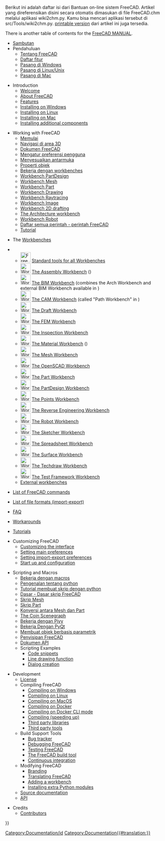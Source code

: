 <languages/>

<div class="mw-translate-fuzzy">
Berikut ini adalah daftar isi dari Bantuan on-line sistem FreeCAD. Artikel yang direferensikan disini secara otomatis dimasukan di file FreeCAD.chm melalui aplikasi wiki2chm.py. Kamu bisa mencari aplikasi tersebut di src/Tools/wiki2chm.py. [[Manual|printable version]] dari artikel ini juga tersedia.
</div>

There is another table of contents for the [[Manual:Introduction|FreeCAD MANUAL]].

<div class="mw-translate-fuzzy">
* [[Online Help Startpage/id| Sambutan]]
* Pendahuluan
** [[About FreeCAD/id|Tentang FreeCAD]]
** [[Feature list/id|Daftar fitur]]
** [[Install on Windows/id|Pasang di Windows]]
** [[Install on Unix/id|Pasang di Linux/Unix]]
** [[Install on Mac/id|Pasang di Mac]]
</div>

* Introduction
**[[Online_Help_Startpage|Welcome]]
** [[About_FreeCAD|About FreeCAD]]
** [[Feature_list|Features]]
** [[Installing_on_Windows|Installing on Windows]]
** [[Installing_on_Linux|Installing on Linux]]
** [[Installing_on_Mac|Installing on Mac]]
** [[Installing_additional_components|Installing additional components]]

<div class="mw-translate-fuzzy">
* Working with FreeCAD
** [[Getting started/id|Memulai]]
** [[Mouse Model/id|Navigasi di area 3D]]
** [[Document structure/id|Dokumen FreeCAD]]
** [[Preferences Editor/id|Mengatur preferensi pengguna]]
** [[Interface Customization/id|Menyesuaikan antarmuka]]
** [[Property/id|Properti objek]]
** [[Workbenches/id|Bekerja dengan workbenches]]
** [[PartDesign Workbench/id|Workbench PartDesign]]
** [[Mesh Workbench/id|Workbench Mesh]]
** [[Part Workbench/id|Workbench Part]]
** [[Drawing Workbench/id|Workbench Drawing]]
** [[Raytracing Workbench/id|Workbench Raytracing]]
** [[Image Workbench/id|Workbench Image]]
** [[Draft Workbench/id|Workbench 2D drafting]]
** [[Arch Workbench/id|The Architecture workbench]]
** [[Robot Workbench/id|Workbench Robot]]
** [[List of Commands/id|Daftar semua perintah - perintah FreeCAD]]
** [[Tutorials/id|Tutorial]]
</div>

* The [[Workbenches|Workbenches]]
<!--Please keep this list consistent with User_hub, Workbenches and Manual:The_FreeCAD_Interface-->
** [[Image:Freecad.svg|32px]] [[Std_Base|Standard tools for all Workbenches]]
** [[Image:Workbench_Assembly.svg|32px]] [[Assembly_Workbench|The Assembly Workbench]] ({{Version|1.0}})
** [[Image:Workbench_BIM.svg|32px]] [[BIM_Workbench|The BIM Workbench]] (combines the Arch Workbench and external BIM Workbench available in {{VersionMinus|0.21}})
** [[Image:Workbench_CAM.svg|32px]] [[CAM_Workbench|The CAM Workbench]] (called "Path Workbench" in {{VersionMinus|0.21}})
** [[Image:Workbench_Draft.svg|32px]] [[Draft_Workbench|The Draft Workbench]]
** [[Image:Workbench_FEM.svg|32px]] [[FEM_Workbench|The FEM Workbench]]
** [[Image:Workbench_Inspection.svg|32px]] [[Inspection_Workbench|The Inspection Workbench]]
** [[Image:Workbench_Material.svg|32px]] [[Material_Workbench|The Material Workbench]] ({{Version|1.0}})
** [[Image:Workbench_Mesh.svg|32px]] [[Mesh_Workbench|The Mesh Workbench]]
** [[Image:Workbench_OpenSCAD.svg|32px]] [[OpenSCAD_Workbench|The OpenSCAD Workbench]]
** [[Image:Workbench_Part.svg|32px]] [[Part_Workbench|The Part Workbench]]
** [[Image:Workbench_PartDesign.svg|32px]] [[PartDesign_Workbench|The PartDesign Workbench]]
** [[Image:Workbench_Points.svg|32px]] [[Points_Workbench|The Points Workbench]]
** [[Image:Workbench_Reverse_Engineering.svg|32px]] [[Reverse_Engineering_Workbench|The Reverse Engineering Workbench]]
** [[Image:Workbench_Robot.svg|32px]] [[Robot_Workbench|The Robot Workbench]]
** [[Image:Workbench_Sketcher.svg|32px]] [[Sketcher_Workbench|The Sketcher Workbench]]
** [[Image:Workbench_Spreadsheet.svg|32px]] [[Spreadsheet_Workbench|The Spreadsheet Workbench]]
** [[Image:Workbench_Surface.svg|32px]] [[Surface_Workbench|The Surface Workbench]]
** [[Image:Workbench_TechDraw.svg|32px]] [[TechDraw_Workbench|The Techdraw Workbench]]
** [[Image:Workbench_Test.svg|32px]] [[Testing|The Test Framework Workbench]]
** [[External_workbenches|External workbenches]]

* [[List_of_Commands|List of FreeCAD commands]]

* [[Import_Export|List of file formats (import-export)]]

* [[Frequently_asked_questions|FAQ]]

* [[Workarounds|Workarounds]]

* [[Tutorials|Tutorials]]

* Customizing FreeCAD
** [[Interface_Customization|Customizing the interface]]
** [[Preferences_Editor|Setting main preferences]]
** [[Import_Export_Preferences|Setting import-export preferences]]
** [[Start_up_and_Configuration|Start up and configuration]]

<div class="mw-translate-fuzzy">
* Scripting and Macros
** [[Macros/id|Bekerja dengan macros]]
** [[Introduction to Python/id|Pengenalan tentang python]]
** [[Python scripting tutorial/id|Tutorial membuat skrip dengan python ]]
** [[FreeCAD Scripting Basics/id|Dasar - Dasar skrip FreeCAD]]
** [[Mesh Scripting/id|Skrip Mesh]]
** [[Topological data scripting/id|Skrip Part]]
** [[Mesh to Part/id|Konversi antara Mesh dan Part]]
** [[Scenegraph|The Coin Scenegraph]]
** [[Pivy/id|Bekerja dengan Pivy]]
** [[PySide/id|Bekerja Dengan PyQt]]
** [[Scripted objects/id|Membuat objek berbasis parametrik]]
** [[Embedding FreeCAD/id|Penyisipan FreeCAD]]
** [[API documentation/id|Dokumen API]]
** Scripting Examples
*** [[Code snippets]]
*** [[Line drawing function]]
*** [[Dialog creation]]
</div>

* Development
** [[License|License]]
** Compiling FreeCAD
*** [[Compile_on_Windows|Compiling on Windows]]
*** [[Compile_on_Linux|Compiling on Linux]]
*** [[Compile_on_MacOS|Compiling on MacOS]]
*** [[Compile_on_Docker|Compiling on Docker]]
*** [[FreeCAD_Docker_CLI_mode|Compiling on Docker CLI mode]]
*** [[Compiling_(Speeding_up)|Compiling (speeding up)]]
*** [[Third_Party_Libraries|Third party libraries]]
*** [[Third_Party_Tools|Third party tools]]
** Build Support Tools
*** [[Tracker|Bug tracker]]
*** [[Debugging|Debugging FreeCAD]]
*** [[Testing|Testing FreeCAD]]
*** [[FreeCAD_Build_Tool|The FreeCAD build tool]]
*** [[Continuous_Integration|Continuous integration]]
** Modifying FreeCAD 
*** [[Branding|Branding]] 
*** [[Localisation|Translating FreeCAD]]
*** [[Workbench_creation|Adding a workbench]]
*** [[Extra_python_modules|Installing extra Python modules]]
** [[Source_documentation|Source documentation]]
** [https://www.freecadweb.org/api/ API]

* Credits
**[[Contributors|Contributors]]

<div class="mw-translate-fuzzy">
[[Category:Documentation/id]]
</div>


{{Userdocnavi{{#translation:}}}}
[[Category:Documentation{{#translation:}}]]